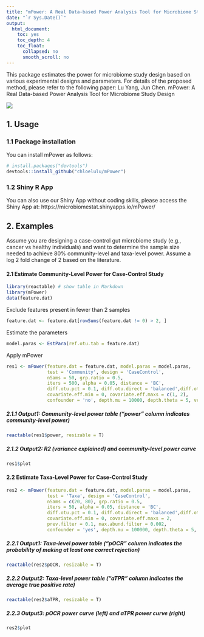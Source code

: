 ```yaml
---
title: "mPower: A Real Data-based Power Analysis Tool for Microbiome Study Design"
date: "`r Sys.Date()`"
output:
  html_document:
    toc: yes
    toc_depth: 4
    toc_float:
      collapsed: no
      smooth_scroll: no
---
```



This package estimates the power for microbiome study design based on various experimental designs and parameters. For details of the proposed method, please refer to the following paper: Lu Yang, Jun Chen. mPower: A Real Data-based Power Analysis Tool for Microbiome Study Design



![ ](workflows.png)

## 1. Usage
### 1.1 Package installation

You can install mPower as follows:

``` r
# install.packages("devtools")
devtools::install_github("chloelulu/mPower")
```

### 1.2 Shiny R App

You can also use our Shiny App without coding skills, please access the Shiny App at: https://microbiomestat.shinyapps.io/mPower/

## 2. Examples

Assume you are designing a case-control gut microbiome study (e.g., cancer vs healthy individuals) and want to determine the sample size needed to achieve 80% community-level and taxa-level power. Assume a log 2 fold change of 2 based on the literature.

#### 2.1 Estimate Community-Level Power for Case-Control Study
```r
library(reactable) # show table in Markdown
library(mPower)
data(feature.dat)
```

Exclude features present in fewer than 2 samples
```r
feature.dat <- feature.dat[rowSums(feature.dat != 0) > 2, ]
```

Estimate the parameters
```r
model.paras <- EstPara(ref.otu.tab = feature.dat)
```

Apply mPower
```r
res1 <- mPower(feature.dat = feature.dat, model.paras = model.paras,
               test = 'Community', design = 'CaseControl',
               nSams = 50, grp.ratio = 0.5,
               iters = 500, alpha = 0.05, distance = 'BC',
               diff.otu.pct = 0.1, diff.otu.direct = 'balanced',diff.otu.mode = 'random',
               covariate.eff.min = 0, covariate.eff.maxs = c(1, 2),
               confounder = 'no', depth.mu = 10000, depth.theta = 5, verbose = F)

```

##### 2.1.1 Output1: Community-level power table ("power" column indicates community-level power)
```r
reactable(res1$power, resizable = T)
```

##### 2.1.2 Output2: R2 (variance explained) and community-level power curve
```r
res1$plot
```


#### 2.2 Estimate Taxa-Level Power for Case-Control Study

```r
res2 <- mPower(feature.dat = feature.dat, model.paras = model.paras,
               test = 'Taxa', design = 'CaseControl',
               nSams = c(20, 80), grp.ratio = 0.5,
               iters = 50, alpha = 0.05, distance = 'BC',
               diff.otu.pct = 0.1, diff.otu.direct = 'balanced',diff.otu.mode = 'random',
               covariate.eff.min = 0, covariate.eff.maxs = 2,
               prev.filter = 0.1, max.abund.filter = 0.002,
               confounder = 'yes', depth.mu = 100000, depth.theta = 5, verbose = F)
```

##### 2.2.1 Output1: Taxa-level power table ("pOCR" column indicates the probability of making at least one correct rejection)
```r
reactable(res2$pOCR, resizable = T)
```
##### 2.2.2 Output2: Taxa-level power table ("aTPR" column indicates the average true positive rate)
```r
reactable(res2$aTPR, resizable = T)
```

##### 2.2.3 Output3: pOCR power curve (left) and aTPR power curve (right)
```r
res2$plot
```





